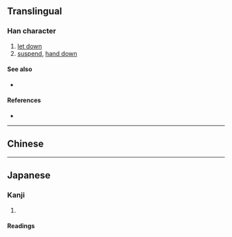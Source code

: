 {{also|垂}}
{{character info/new}}
==Translingual==

===Han character===
{{Han char|rn=32|rad=土|as=07|sn=10|four=|canj=HJLG|ids=⿻乖二}}

# [[let down]]
# [[suspend]], [[hand down]]

====See also====
* {{l|mul|乘}}

====References====
* {{Han ref|kx=0229.160|dkj=05104|dj=0465.060|hdz=10445.060|uh=57C0|ud=22464}}

----

==Chinese==
{{zh-see|垂|v}}

----

==Japanese==

===Kanji===
{{ja-kanji|grade=|rs=土07}}

# {{rfdef|ja|sort=土07}}

====Readings====
{{ja-readings
|on=すい
|kun=た-れる, た-らす, なんなんと-す
}}